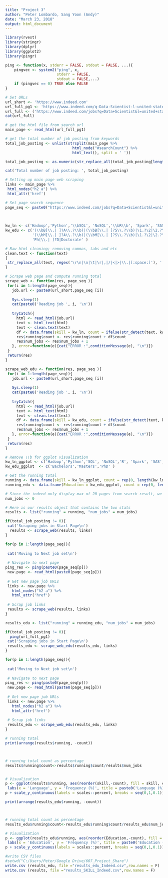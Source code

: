 ```yaml
---
title: "Project 3"
author: "Peter Lombardo, Sang Yoon (Andy)"
date: "March 23, 2018"
output: html_document
---
```

```r
library(rvest)
library(stringr)
library(dplyr)
library(ggplot2)
library(pingr)
```
```r
ping <- function(x, stderr = FALSE, stdout = FALSE, ...){
    pingvec <- system2("ping", x,
                       stderr = FALSE,
                       stdout = FALSE,...)
    if (pingvec == 0) TRUE else FALSE
}
```
```r
# Set URLs
url_short <- 'https://www.indeed.com'
url_full_pg1 <- 'https://www.indeed.com/q-Data-Scientist-l-united-states-jobs.html'
url_full <- ('https://www.indeed.com/jobs?q=Data+Scientist&l=united+states&start=10')
cat(url_full)
```
```r
# get the html file from search url
main_page <- read_html(url_full_pg1)

# get the total number of job posting from keywords
total_job_posting <- unlist(strsplit(main_page %>%
                              html_node("#searchCount") %>%
                              html_text(), split = ' '))

total_job_posting <- as.numeric(str_replace_all(total_job_posting[length(total_job_posting)-1],',',''))

cat('Total number of job posting: ', total_job_posting)

```
```r
# Setting up main page web scraping
links <- main_page %>%
 html_nodes("h2 a") %>%
 html_attr('href')

# Set page search sequence
page_seq <- paste0("https://www.indeed.com/jobs?q=Data+Scientist&l=united+states&start=", seq(10, 60, 10 ))
  
  

kw_ln <- c('Hadoop','Python','\\bSQL', 'NoSQL','\\bR\\b', 'Spark', 'SAS', 'Excel\\b', 'Hive', '\\bC\\b', 'Java', 'Tableau')
kw_edu <- c('(\\bB[\\.| ]?A\\.?\\b)|(\\bB[\\.| ]?S\\.?\\b)|\1.?\2|\2.?\1|Bachelor',
            '(\\bM[\\.| ]?A\\.?\\b)|(\\bM[\\.| ]?S\\.?\\b)|\1.?\2|\2.?\1|Master',
            'Ph[\\.| ]?D|Doctorate' )
```
```r
# Raw html cleaning; removing commas, tabs and etc  
clean.text <- function(text)
{
 str_replace_all(text, regex('\r\n|\n|\t|\r|,|/|<|>|\\.|[:space:]'), ' ')
}

# Scrape web page and compute running total
scrape_web <- function(res, page_seq ){
 for(i in 1:length(page_seq)){
   job.url <- paste0(url_short,page_seq [i])
   
   Sys.sleep(1)
   cat(paste0('Reading job ', i, '\n'))
   
   tryCatch({
     html <- read_html(job.url)
     text <- html_text(html)
     text <- clean.text(text)
     df <- data.frame(skill = kw_ln, count = ifelse(str_detect(text, kw_ln), 1, 0))
     res$running$count <- res$running$count + df$count
     res$num_jobs <- res$num_jobs + 1
   }, error=function(e){cat("ERROR :",conditionMessage(e), "\n")})
 }
 return(res)
}
```
```r
scrape_web_edu <- function(res, page_seq ){
 for(i in 1:length(page_seq)){
   job.url <- paste0(url_short,page_seq [i])
   
   Sys.sleep(1)
   cat(paste0('Reading job ', i, '\n'))
   
   tryCatch({
     html <- read_html(job.url)
     text <- html_text(html)
     text <- clean.text(text)
     df <- data.frame(skill = kw_edu, count = ifelse(str_detect(text, kw_edu), 1, 0))
     res$running$count <- res$running$count + df$count
     res$num_jobs <- res$num_jobs + 1
   }, error=function(e){cat("ERROR :",conditionMessage(e), "\n")})
 }
 return(res)
}
```
```r

# Remove \\b for ggplot visualization
kw_ln_ggplot <- c('Hadoop','Python','SQL', 'NoSQL','R', 'Spark', 'SAS', 'Excel', 'Hive', 'C', 'Java', 'Tableau')
kw_edu_ggplot  <- c('Bachelors','Masters','PhD' )

# Get the running total
running <- data.frame(skill = kw_ln_ggplot, count = rep(0, length(kw_ln_ggplot)))
running_edu <- data.frame(Education = kw_edu_ggplot, count = rep(0, length(kw_edu_ggplot)))

# Since the indeed only display max of 20 pages from search result, we cannot use total_job_posting but need to track by creating a num_jobs
num_jobs <- 0
```
```r
# Here is our results object that contains the two stats
results <- list("running" = running, "num_jobs" = num_jobs)

if(total_job_posting != 0){
 cat('Scraping jobs in Start Page\n')
  results <- scrape_web(results, links)
}

for(p in 1:length(page_seq)){
 
 cat('Moving to Next job set\n')
 
 # Navigate to next page
ping_res <- ping(paste0(page_seq[p]))
 new.page <- read_html(paste0(page_seq[p]))
 
 # Get new page job URLs
 links <- new.page %>%
   html_nodes("h2 a") %>%
   html_attr('href')
 
 # Scrap job links
 results <- scrape_web(results, links)
}
```
```r
results_edu <- list("running" = running_edu, "num_jobs" = num_jobs)

if(total_job_posting != 0){
  ping(url_full_pg1)
 cat('Scraping jobs in Start Page\n')
 results_edu <- scrape_web_edu(results_edu, links)
}

for(p in 1:length(page_seq)){
 
 cat('Moving to Next job set\n')
 
 # Navigate to next page
ping_res <- ping(paste0(page_seq[p]))
 new.page <- read_html(paste0(page_seq[p]))
 
 # Get new page job URLs
 links <- new.page %>%
   html_nodes("h2 a") %>%
   html_attr('href')
 
 # Scrap job links
 results_edu <- scrape_web_edu(results_edu, links)
}
```
```r

# running total
print(arrange(results$running, -count))



# running total count as percentage
results$running$count<-results$running$count/results$num_jobs


# Visualization
p <- ggplot(results$running, aes(reorder(skill,-count), fill = skill, count)) + geom_bar(stat="identity") +
 labs(x = 'Language', y = 'Frequency (%)', title = paste0('Language (%) for Data Scientist in the United States')) 
p + scale_y_continuous(labels = scales::percent, breaks = seq(0,1,0.1))
```
```r
print(arrange(results_edu$running, -count))



# running total count as percentage
results_edu$running$count<-results_edu$running$count/results_edu$num_jobs

# Visualization
p <- ggplot(results_edu$running, aes(reorder(Education,-count), fill = Education, count)) + geom_bar(stat="identity") +
 labs(x = 'Education', y = 'Frequency (%)', title = paste0('Education (%) for Data Scientist in the United States')) 
p + scale_y_continuous(labels = scales::percent, breaks = seq(0,1,0.1))
```
```r
#write CSV files
#setwd("C:/Users/Peter/Google Drive/607_Project_Share")
write.csv (results_edu, file ="results_edu_Indeed.csv",row.names = F)
write.csv (results, file ="results_SKILL_Indeed.csv",row.names = F)
```
